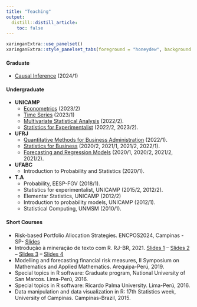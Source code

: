 ```yaml
---
title: "Teaching"
output:
  distill::distill_article:
    toc: false
---
```



```r
xaringanExtra::use_panelset()
xaringanExtra::style_panelset_tabs(foreground = "honeydew", background = "#0F2E3D")
```



::::: {.panelset}


::: {.panel}

#### Graduate {.panel-name}

- [Causal Inference](MI628.html) (2024/1)


:::

::: {.panel}

#### Undergraduate {.panel-name}

- **UNICAMP**
  - [Econometrics](ME715.html) (2023/2)
  - [Time Series](ME607.html) (2023/1)
  - [Multivariate Statistical Analysis](ME_731.html) (2022/2).
  - [Statistics for Experimentalist](ME414.html) (2022/2, 2023/2).
- **UFRJ**
  - [Quantitative Methods for Business Administration](ACA124.html) (2022/1).
  - [Statistics for Business](MAD211.html) (2020/2, 2021/1, 2021/2, 2022/1).
  - [Forecasting and Regression Models](ACA228.html) (2020/1, 2020/2, 2021/2, 2021/2).
- **UFABC**
  - Introduction to Probability and Statistics (2020/1).
- **T.A**
  - Probability, EESP-FGV (2018/1).
  - Statistics for experimentalist, UNICAMP (2015/2, 2012/2).
  - Elementar Statistics, UNICAMP (2012/2)
  - Introduction to probability models, UNICAMP (2012/1).
  - Statistical Computing, UNMSM (2010/1).

:::

::: {.panel}

#### Short Courses {.panel-name}


- Risk-based Portfolio Allocation Strategies. ENCPOS2024, Campinas - SP- [Slides](https://ctruciosm.github.io/PortfolioAllocation/PortfolioAllocation)
- Introdução à mineração de texto com R. RJ-BR, 2021. [Slides 1](https://ctruciosm.github.io/IMTR/IMTR) -- [Slides 2](https://ctruciosm.github.io/IMTR/IMTR2) --
[Slides 3](https://ctruciosm.github.io/IMTR/IMTR3) -- [Slides 4](https://ctruciosm.github.io/IMTR/IMTR4)
- Modelling and forecasting financial risk measures, II Symposium on Mathematics and Applied Mathematics. Arequipa-Perú, 2019.
- Special topics in R software: Graduate program, National University of San Marcos. Lima-Perú, 2016.
- Special topics in R software: Ricardo Palma University. Lima-Perú, 2016.
- Data manipulation and data visualization in R: 17th Statistics week, University of Campinas. Campinas-Brazil, 2015.

:::


:::::

